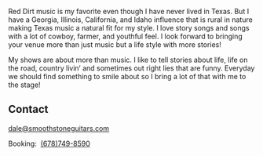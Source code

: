 

<Container>
<Banner />
<p>Red Dirt music is my favorite even though I have never lived in Texas. But I have a Georgia, Illinois, California, and Idaho influence that is rural in nature making Texas music a natural fit for my style. I love story songs and songs with a lot of cowboy, farmer, and youthful feel. I look forward to bringing your venue more than just music but a life style with more stories!</p>
<p>My shows are about more than music. I like to tell stories about life, life on the road, country livin’ and sometimes out right lies that are funny. Everyday we should find something to smile about so I bring a lot of that with me to the stage!</p>

<Youtube url="https://www.youtube.com/watch?v=k5CJDvAULRo" />

<!--
<Releases releases={props.releases} />
-->

<Shows shows={props.shows} />

## Contact

<!--
  The `id="contact"` attribute below is for creating internal anchor link.
  You can remove/change it, but make sure you edit the corresponding link
  in src/gatsby-theme-musician/config/navigation.yml
  See: https://learn.freecodecamp.org/responsive-web-design/basic-html-and-html5/link-to-internal-sections-of-a-page-with-anchor-elements/
-->

<div id="contact" className="text-center">

<a href = "mailto: dale@smoothstoneguitars.com">dale@smoothstoneguitars.com</a>
<p />
Booking:&nbsp;&nbsp;<a href="tel:6787498590">(678)749-8590</a>
</div>

</Container>
